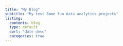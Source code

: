 ```yaml
---
title: "My Blog"
subtitle: "My test Some fun data analytics projects"
listing:
  contents: blog 
  type: default 
  sort: "date desc" 
  categories: true 
---
```

